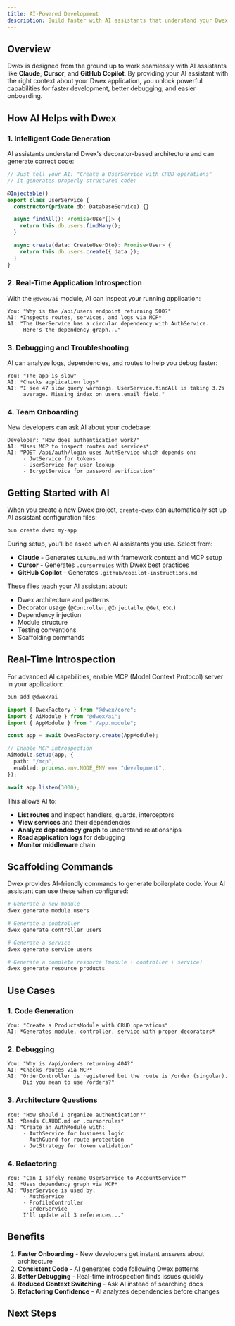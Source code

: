 ```yaml
---
title: AI-Powered Development
description: Build faster with AI assistants that understand your Dwex application
---
```


## Overview

Dwex is designed from the ground up to work seamlessly with AI assistants like **Claude**, **Cursor**, and **GitHub Copilot**. By providing your AI assistant with the right context about your Dwex application, you unlock powerful capabilities for faster development, better debugging, and easier onboarding.

## How AI Helps with Dwex

### 1. Intelligent Code Generation

AI assistants understand Dwex's decorator-based architecture and can generate correct code:

```typescript
// Just tell your AI: "Create a UserService with CRUD operations"
// It generates properly structured code:

@Injectable()
export class UserService {
  constructor(private db: DatabaseService) {}

  async findAll(): Promise<User[]> {
    return this.db.users.findMany();
  }

  async create(data: CreateUserDto): Promise<User> {
    return this.db.users.create({ data });
  }
}
```

### 2. Real-Time Application Introspection

With the `@dwex/ai` module, AI can inspect your running application:

```
You: "Why is the /api/users endpoint returning 500?"
AI: *Inspects routes, services, and logs via MCP*
AI: "The UserService has a circular dependency with AuthService.
     Here's the dependency graph..."
```

### 3. Debugging and Troubleshooting

AI can analyze logs, dependencies, and routes to help you debug faster:

```
You: "The app is slow"
AI: *Checks application logs*
AI: "I see 47 slow query warnings. UserService.findAll is taking 3.2s
     average. Missing index on users.email field."
```

### 4. Team Onboarding

New developers can ask AI about your codebase:

```
Developer: "How does authentication work?"
AI: *Uses MCP to inspect routes and services*
AI: "POST /api/auth/login uses AuthService which depends on:
     - JwtService for tokens
     - UserService for user lookup
     - BcryptService for password verification"
```

## Getting Started with AI

When you create a new Dwex project, `create-dwex` can automatically set up AI assistant configuration files:

```bash
bun create dwex my-app
```

During setup, you'll be asked which AI assistants you use. Select from:
- **Claude** - Generates `CLAUDE.md` with framework context and MCP setup
- **Cursor** - Generates `.cursorrules` with Dwex best practices
- **GitHub Copilot** - Generates `.github/copilot-instructions.md`

These files teach your AI assistant about:
- Dwex architecture and patterns
- Decorator usage (`@Controller`, `@Injectable`, `@Get`, etc.)
- Dependency injection
- Module structure
- Testing conventions
- Scaffolding commands

## Real-Time Introspection

For advanced AI capabilities, enable MCP (Model Context Protocol) server in your application:

```bash
bun add @dwex/ai
```

```typescript
import { DwexFactory } from "@dwex/core";
import { AiModule } from "@dwex/ai";
import { AppModule } from "./app.module";

const app = await DwexFactory.create(AppModule);

// Enable MCP introspection
AiModule.setup(app, {
  path: "/mcp",
  enabled: process.env.NODE_ENV === "development",
});

await app.listen(3000);
```

This allows AI to:
- **List routes** and inspect handlers, guards, interceptors
- **View services** and their dependencies
- **Analyze dependency graph** to understand relationships
- **Read application logs** for debugging
- **Monitor middleware** chain

## Scaffolding Commands

Dwex provides AI-friendly commands to generate boilerplate code. Your AI assistant can use these when configured:

```bash
# Generate a new module
dwex generate module users

# Generate a controller
dwex generate controller users

# Generate a service
dwex generate service users

# Generate a complete resource (module + controller + service)
dwex generate resource products
```

## Use Cases

### 1. Code Generation

```
You: "Create a ProductsModule with CRUD operations"
AI: *Generates module, controller, service with proper decorators*
```

### 2. Debugging

```
You: "Why is /api/orders returning 404?"
AI: *Checks routes via MCP*
AI: "OrderController is registered but the route is /order (singular).
     Did you mean to use /orders?"
```

### 3. Architecture Questions

```
You: "How should I organize authentication?"
AI: *Reads CLAUDE.md or .cursorrules*
AI: "Create an AuthModule with:
     - AuthService for business logic
     - AuthGuard for route protection
     - JwtStrategy for token validation"
```

### 4. Refactoring

```
You: "Can I safely rename UserService to AccountService?"
AI: *Uses dependency graph via MCP*
AI: "UserService is used by:
     - AuthService
     - ProfileController
     - OrderService
     I'll update all 3 references..."
```

## Benefits

1. **Faster Onboarding** - New developers get instant answers about architecture
2. **Consistent Code** - AI generates code following Dwex patterns
3. **Better Debugging** - Real-time introspection finds issues quickly
4. **Reduced Context Switching** - Ask AI instead of searching docs
5. **Refactoring Confidence** - AI analyzes dependencies before changes

## Next Steps

<Cards>
  <Card title="MCP Server Setup" href="/docs/ai/mcp" />
  <Card title="Scaffolding CLI" href="/docs/cli/overview" />
  <Card title="Modules" href="/docs/fundamentals/modules" />
</Cards>
